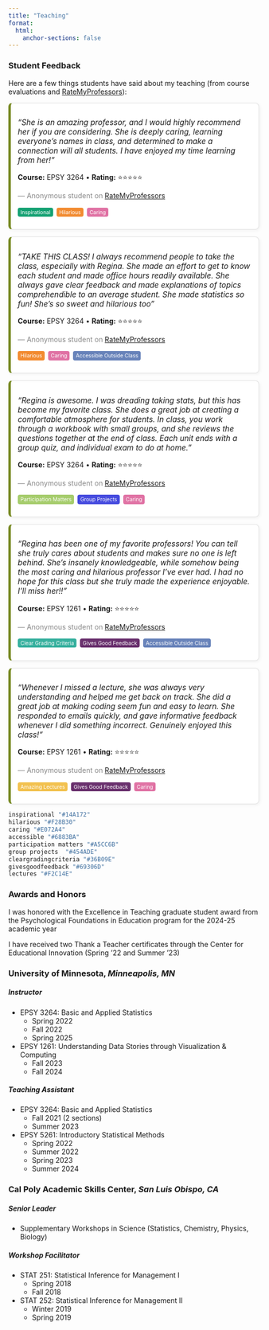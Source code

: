 ```yaml
---
title: "Teaching"
format:
  html:
    anchor-sections: false
---
```


### Student Feedback

Here are a few things students have said about my teaching (from course evaluations and [RateMyProfessors](https://www.ratemyprofessors.com/professor/2742423)):

<div style="
  border: 1px solid #e0e0e0;
  border-left: 5px solid #7a8c27;
  padding: 1em;
  border-radius: 8px;
  margin-bottom: 1em;
  box-shadow: 2px 2px 6px rgba(0,0,0,0.05);
  max-width: 700px;
  background-color: #fff;
">
  <p style="font-size: 1.1em; font-style: italic;">"She is an amazing professor, and I would highly recommend her if you are considering. She is deeply caring, learning everyone's names in class, and determined to make a connection will all students. I have enjoyed my time learning from her!"</p>
  <p><strong>Course:</strong> EPSY 3264 &bull; <strong>Rating:</strong> ⭐⭐⭐⭐⭐</p>
  <p style="color: #888;">— Anonymous student on <a href="https://www.ratemyprofessors.com/ShowRatings.jsp?tid=2742423" target="_blank">RateMyProfessors</a></p>
   <span style="
  background-color: #14A172;
  color: #fff;
  font-size: 0.75em;
  padding: 0.25em 0.5em;
  border-radius: 4px;
  margin-right: 0.3em;
">Inspirational</span>
   <span style="
  background-color: #f28b30;
  color: #fff;
  font-size: 0.75em;
  padding: 0.25em 0.5em;
  border-radius: 4px;
  margin-right: 0.3em;
">Hilarious</span>
  <span style="
  background-color: #E072A4;
  color: #fff;
  font-size: 0.75em;
  padding: 0.25em 0.5em;
  border-radius: 4px;
  margin-right: 0.3em;
">Caring</span>
</div>


<div style="
  border: 1px solid #e0e0e0;
  border-left: 5px solid #7a8c27;
  padding: 1em;
  border-radius: 8px;
  margin-bottom: 1em;
  box-shadow: 2px 2px 6px rgba(0,0,0,0.05);
  max-width: 700px;
  background-color: #fff;
">
  <p style="font-size: 1.1em; font-style: italic;">"TAKE THIS CLASS! I always recommend people to take the class, especially with Regina. She made an effort to get to know each student and made office hours readily available. She always gave clear feedback and made explanations of topics comprehendible to an average student. She made statistics so fun! She's so sweet and hilarious too"</p>
  <p><strong>Course:</strong> EPSY 3264 &bull; <strong>Rating:</strong> ⭐⭐⭐⭐⭐</p>
  <p style="color: #888;">— Anonymous student on <a href="https://www.ratemyprofessors.com/ShowRatings.jsp?tid=2742423" target="_blank">RateMyProfessors</a></p>
   <span style="
  background-color: #f28b30;
  color: #fff;
  font-size: 0.75em;
  padding: 0.25em 0.5em;
  border-radius: 4px;
  margin-right: 0.3em;
">Hilarious</span>
  <span style="
  background-color: #E072A4;
  color: #fff;
  font-size: 0.75em;
  padding: 0.25em 0.5em;
  border-radius: 4px;
  margin-right: 0.3em;
">Caring</span>
  <span style="
  background-color: #6883BA;
  color: #fff;
  font-size: 0.75em;
  padding: 0.25em 0.5em;
  border-radius: 4px;
  margin-right: 0.3em;
">Accessible Outside Class</span>
</div>


<div style="
  border: 1px solid #e0e0e0;
  border-left: 5px solid #7a8c27;
  padding: 1em;
  border-radius: 8px;
  margin-bottom: 1em;
  box-shadow: 2px 2px 6px rgba(0,0,0,0.05);
  max-width: 700px;
  background-color: #fff;
">
  <p style="font-size: 1.1em; font-style: italic;">"Regina is awesome. I was dreading taking stats, but this has become my favorite class. She does a great job at creating a comfortable atmosphere for students. In class, you work through a workbook with small groups, and she reviews the questions together at the end of class. Each unit ends with a group quiz, and individual exam to do at home."</p>
  <p><strong>Course:</strong> EPSY 3264 &bull; <strong>Rating:</strong> ⭐⭐⭐⭐⭐</p>
  <p style="color: #888;">— Anonymous student on <a href="https://www.ratemyprofessors.com/ShowRatings.jsp?tid=2742423" target="_blank">RateMyProfessors</a></p>
   <span style="
  background-color: #A5CC6B;
  color: #fff;
  font-size: 0.75em;
  padding: 0.25em 0.5em;
  border-radius: 4px;
  margin-right: 0.3em;
">Participation Matters</span>
  <span style="
  background-color: #454ADE;
  color: #fff;
  font-size: 0.75em;
  padding: 0.25em 0.5em;
  border-radius: 4px;
  margin-right: 0.3em;
">Group Projects</span>
  <span style="
  background-color: #E072A4;
  color: #fff;
  font-size: 0.75em;
  padding: 0.25em 0.5em;
  border-radius: 4px;
  margin-right: 0.3em;
">Caring</span>
</div>


<div style="
  border: 1px solid #e0e0e0;
  border-left: 5px solid #7a8c27;
  padding: 1em;
  border-radius: 8px;
  margin-bottom: 1em;
  box-shadow: 2px 2px 6px rgba(0,0,0,0.05);
  max-width: 700px;
  background-color: #fff;
">
  <p style="font-size: 1.1em; font-style: italic;">"Regina has been one of my favorite professors! You can tell she truly cares about students and makes sure no one is left behind. She's insanely knowledgeable, while somehow being the most caring and hilarious professor I've ever had. I had no hope for this class but she truly made the experience enjoyable. I'll miss her!!"</p>
  <p><strong>Course:</strong> EPSY 1261 &bull; <strong>Rating:</strong> ⭐⭐⭐⭐⭐</p>
  <p style="color: #888;">— Anonymous student on <a href="https://www.ratemyprofessors.com/ShowRatings.jsp?tid=2742423" target="_blank">RateMyProfessors</a></p>
   <span style="
  background-color: #36B09E;
  color: #fff;
  font-size: 0.75em;
  padding: 0.25em 0.5em;
  border-radius: 4px;
  margin-right: 0.3em;
">Clear Grading Criteria</span>
  <span style="
  background-color: #69306D;
  color: #fff;
  font-size: 0.75em;
  padding: 0.25em 0.5em;
  border-radius: 4px;
  margin-right: 0.3em;
">Gives Good Feedback</span>
  <span style="
  background-color: #6883BA;
  color: #fff;
  font-size: 0.75em;
  padding: 0.25em 0.5em;
  border-radius: 4px;
  margin-right: 0.3em;
">Accessible Outside Class</span>
</div>


<div style="
  border: 1px solid #e0e0e0;
  border-left: 5px solid #7a8c27;
  padding: 1em;
  border-radius: 8px;
  margin-bottom: 1em;
  box-shadow: 2px 2px 6px rgba(0,0,0,0.05);
  max-width: 700px;
  background-color: #fff;
">
  <p style="font-size: 1.1em; font-style: italic;">"Whenever I missed a lecture, she was always very understanding and helped me get back on track. She did a great job at making coding seem fun and easy to learn. She responded to emails quickly, and gave informative feedback whenever I did something incorrect. Genuinely enjoyed this class!"</p>
  <p><strong>Course:</strong> EPSY 1261 &bull; <strong>Rating:</strong> ⭐⭐⭐⭐⭐</p>
  <p style="color: #888;">— Anonymous student on <a href="https://www.ratemyprofessors.com/ShowRatings.jsp?tid=2742423" target="_blank">RateMyProfessors</a></p>
   <span style="
  background-color: #F2C14E;
  color: #fff;
  font-size: 0.75em;
  padding: 0.25em 0.5em;
  border-radius: 4px;
  margin-right: 0.3em;
">Amazing Lectures</span>
  <span style="
  background-color: #69306D;
  color: #fff;
  font-size: 0.75em;
  padding: 0.25em 0.5em;
  border-radius: 4px;
  margin-right: 0.3em;
">Gives Good Feedback</span>
  <span style="
  background-color: #E072A4;
  color: #fff;
  font-size: 0.75em;
  padding: 0.25em 0.5em;
  border-radius: 4px;
  margin-right: 0.3em;
">Caring</span>
</div>

```r
inspirational "#14A172"
hilarious "#F28B30" 
caring "#E072A4" 
accessible "#6883BA"
participation matters "#A5CC6B" 
group projects  "#454ADE"
cleargradingcriteria "#36B09E"
givesgoodfeedback "#69306D"  
lectures "#F2C14E" 


```


### Awards and Honors

I was honored with the Excellence in Teaching graduate student award from the Psychological Foundations in Education program for the 2024-25 academic year

I have received two Thank a Teacher certificates through the Center for Educational Innovation (Spring '22 and Summer '23)  

### **University of Minnesota, *Minneapolis, MN* **

##### Instructor

-   EPSY 3264: Basic and Applied Statistics
    -   Spring 2022
    -   Fall 2022
    -   Spring 2025
-   EPSY 1261: Understanding Data Stories through Visualization & Computing
    -   Fall 2023
    -   Fall 2024

##### Teaching Assistant

-   EPSY 3264: Basic and Applied Statistics
    -   Fall 2021 (2 sections)
    -   Summer 2023
-   EPSY 5261: Introductory Statistical Methods
    -   Spring 2022
    -   Summer 2022
    -   Spring 2023
    -   Summer 2024
         
           
### **Cal Poly Academic Skills Center, *San Luis Obispo, CA* **
##### Senior Leader

-   Supplementary Workshops in Science (Statistics, Chemistry, Physics, Biology)

##### Workshop Facilitator

-   STAT 251: Statistical Inference for Management I
    -   Spring 2018
    -   Fall 2018
-   STAT 252: Statistical Inference for Management II
    -   Winter 2019
    -   Spring 2019
